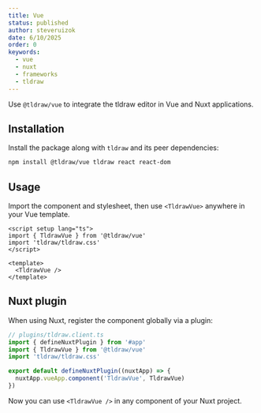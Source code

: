 ```yaml
---
title: Vue
status: published
author: steveruizok
date: 6/10/2025
order: 0
keywords:
  - vue
  - nuxt
  - frameworks
  - tldraw
---
```


Use `@tldraw/vue` to integrate the tldraw editor in Vue and Nuxt applications.

## Installation

Install the package along with `tldraw` and its peer dependencies:

```bash
npm install @tldraw/vue tldraw react react-dom
```

## Usage

Import the component and stylesheet, then use `<TldrawVue>` anywhere in your Vue template.

```vue
<script setup lang="ts">
import { TldrawVue } from '@tldraw/vue'
import 'tldraw/tldraw.css'
</script>

<template>
  <TldrawVue />
</template>
```

## Nuxt plugin

When using Nuxt, register the component globally via a plugin:

```ts
// plugins/tldraw.client.ts
import { defineNuxtPlugin } from '#app'
import { TldrawVue } from '@tldraw/vue'
import 'tldraw/tldraw.css'

export default defineNuxtPlugin((nuxtApp) => {
  nuxtApp.vueApp.component('TldrawVue', TldrawVue)
})
```

Now you can use `<TldrawVue />` in any component of your Nuxt project.
